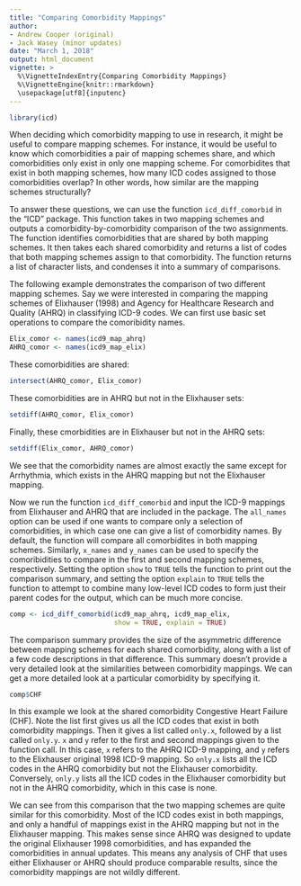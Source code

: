 ```yaml
---
title: "Comparing Comorbidity Mappings"
author:
- Andrew Cooper (original)
- Jack Wasey (minor updates)
date: "March 1, 2018"
output: html_document
vignette: >
  %\VignetteIndexEntry{Comparing Comorbidity Mappings}
  %\VignetteEngine{knitr::rmarkdown}
  \usepackage[utf8]{inputenc}
---
```


```r
library(icd)
```


When deciding which comorbidity mapping to use in research, it might be useful to compare mapping schemes. For instance, it would be useful to know which comorbidities a pair of mapping schemes share, and which comorbidities only exist in only one mapping scheme. For comorbidites that exist in both mapping schemes, how many ICD codes assigned to those comorbidities overlap? In other words, how similar are the mapping schemes structurally?

To answer these questions, we can use the function `icd_diff_comorbid` in the "ICD" package. This function takes in two mapping schemes and outputs a comorbidity-by-comorbidity comparison of the two assignments. The function identifies comorbidities that are shared by both mapping schemes. It then takes each shared comorbidity and returns a list of codes that both mapping schemes assign to that comorbidity. The function returns a list of character lists, and condenses it into a summary of comparisons.

The following example demonstrates the comparison of two different mapping schemes. Say we were interested in comparing the mapping schemes of Elixhauser (1998) and Agency for Healthcare Research and Quality (AHRQ) in classifying ICD-9 codes. We can first use basic set operations to compare the comoribidity names. 

```r
Elix_comor <- names(icd9_map_ahrq)
AHRQ_comor <- names(icd9_map_elix)
```

These comorbidities are shared:
```r
intersect(AHRQ_comor, Elix_comor)
```

These comorbidities are in AHRQ but not in the Elixhauser sets:
```r
setdiff(AHRQ_comor, Elix_comor)
```

Finally, these cmorbidities are in Elixhauser but not in the AHRQ sets:
```r
setdiff(Elix_comor, AHRQ_comor)
```

We see that the comorbidity names are almost exactly the same except for Arrhythmia, which exists in the AHRQ mapping but not the Elixhauser mapping.

Now we run the function `icd_diff_comorbid` and input the ICD-9 mappings from Elixhauser and AHRQ that are included in the package. The `all_names` option can be used if one wants to compare only a selection of comorbidities, in which case one can give a list of comorbidity names. By default, the function will compare all comorbidites in both mapping schemes. Similarly, `x_names` and `y_names` can be used to specify the comoribidities to compare in the first and second mapping schemes, respectively. Setting the option `show` to `TRUE` tells the function to print out the comparison summary, and setting the option `explain` to `TRUE` tells the function to attempt to combine many low-level ICD codes to form just their parent codes for the output, which can be much more concise.

```r
comp <- icd_diff_comorbid(icd9_map_ahrq, icd9_map_elix, 
                          show = TRUE, explain = TRUE)
```

The comparison summary provides the size of the asymmetric difference between mapping schemes for each shared comorbidity, along with a list of a few code descriptions in that difference. This summary doesn't provide a very detailed look at the similarities between comorbidity mappings. We can get a more detailed look at a particular comorbidity by specifying it.

```r
comp$CHF
```

In this example we look at the shared comorbidity Congestive Heart Failure (CHF). Note the list first gives us all the ICD codes that exist in both comorbidity mappings. Then it gives a list called `only.x`, followed by a list called `only.y`. `x` and `y` refer to the first and second mappings given to the function call. In this case, `x` refers to the AHRQ ICD-9 mapping, and `y` refers to the Elixhauser original 1998 ICD-9 mapping. So `only.x` lists all the ICD codes in the AHRQ comorbidity but not the Elixhauser comorbidity. Conversely, `only.y` lists all the ICD codes in the Elixhauser comorbidity but not in the AHRQ comorbidity, which in this case is none.   

We can see from this comparison that the two mapping schemes are quite similar for this comorbidity. Most of the ICD codes exist in both mappings, and only a handful of mappings exist in the AHRQ mapping but not in the Elixhauser mapping. This makes sense since AHRQ was designed to update the original Elixhauser 1998 comorbidities, and has expanded the comorbidities in annual updates. This means any analysis of CHF that uses either Elixhauser or AHRQ should produce comparable results, since the comorbidity mappings are not wildly different.
